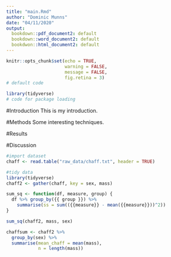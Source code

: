 ```yaml
---
title: "main.Rmd"
author: "Dominic Munns"
date: "04/11/2020"
output: 
  bookdown::pdf_document2: default
  bookdown::word_document2: default
  bookdwon::html_document2: default
---
```


```r
knitr::opts_chunk$set(echo = TRUE,
                      warning = FALSE,
                      message = FALSE,
                      fig.retina = 3)
# default code
```
```r
library(tidyverse)
# code for package loading

```
#Introduction
This is my introduction.

#Methods
Some interesting techniques.

#Results


#Discussion

```r
#import dataset
chaff <- read.table("raw_data/chaff.txt", header = TRUE)

```
```r
#tidy data
library(tidyverse)
chaff2 <- gather(chaff, key = sex, mass)
```
```r
sum_sq <- function(df, measure, group) {
  df %>% group_by({{ group }}) %>% 
    summarise(ss = sum(({{measure}} - mean({{measure}}))^2))
}

sum_sq(chaff2, mass, sex)
```

```r
chaffsum <- chaff2 %>% 
  group_by(sex) %>% 
  summarise(mean_chaff = mean(mass),
            n = length(mass))
```

